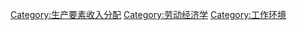 {{catmore}}

[[Category:生产要素收入分配|Category:生产要素收入分配]]
[[Category:劳动经济学|Category:劳动经济学]]
[[Category:工作环境|Category:工作环境]]